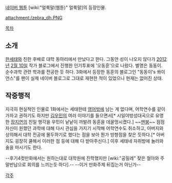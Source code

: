 [[네이버 웹툰]] [wiki:"얼룩말(웹툰)" 얼룩말]의 등장인물.

attachment:/zebra_dh.PNG

[[목차]]
== 소개 ==
[[한세태]]와 친한 후배로 대학 동아리에서 만났다고 한다. 그동안 성이 나오지 않다가 [[2012년]] [[2월 10일]] 작가 블로그에서 진행한 인기투표에 '오동훈'으로 나왔다. 별명은 동동이. 순수과학 관련 학과를 전공한 듯 하다.
3화에서 등장한 동훈의 블로그인 "동동이's 쏴이언스"를 팬이 실제 네이버 블로그로 그대로 재현한 적이 있었으나 현재는 없어진 상태.

== 작중행적 ==
지극히 현실적인 인물로 1화에서는 세태한테 [[영어]]밖에 남는 게 없다며, 어학연수를 같이 가자고 권하기도 하지만 [[김우민]]의 여러 이야기를 들으면서[* 시일야방성대곡으로 유명한 [[장지연]]의 친일 행각을 우민이 낱낱이 까발려 동훈을 데꿀멍시켰다.] ~~[[멘붕]]~~ 점점 자신이 원했던 과학에 대해 다시 관심을 가지기 시작해 어학연수도 취소하고, 아버지와 상의해서 대학 전공에 몰두하기로 했다는 점을 보아 뭔가 방향점을 찾은 듯하다.[* 아버지도 굉장히 쿨해서 이러한 점 등에 대해 다 받아주신다.] 이후 세태네 자취방에 놀러와 술을 마시기도 한다.

--후기4컷만화에서는 원하는대로 대학원에 진학했지만 [wiki:"공밀레" 잦은 철야와 주말반납으로 회의를 느끼는듯 하다].-- --이거 만화주제 뒤집는거 아닌가--

[[각주]]
